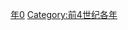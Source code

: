 {{Catnav|頁面分類|历史|歷史時代|年|前4世纪各年}}

{{catmore}}
{{Commons category|360 BC}}

[[Category:前360年代|年0]]
[[Category:前4世纪各年|Category:前4世纪各年]]